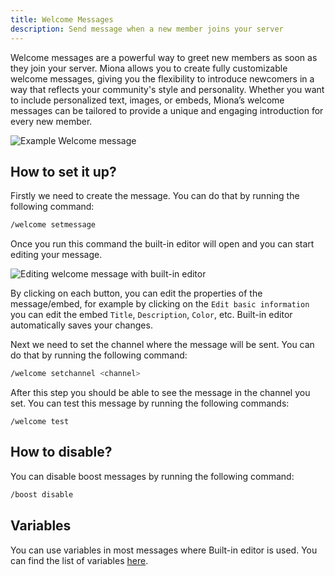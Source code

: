 ```yaml
---
title: Welcome Messages
description: Send message when a new member joins your server
---
```

Welcome messages are a powerful way to greet new members as soon as they join your server. Miona allows you to create fully customizable welcome messages, giving you the flexibility to introduce newcomers in a way that reflects your community's style and personality. Whether you want to include personalized text, images, or embeds, Miona’s welcome messages can be tailored to provide a unique and engaging introduction for every new member.

<Frame caption="Example Welcome message">
    <img src="/images/welcome/example-welcome.png" alt="Example Welcome message"/>
</Frame>

## How to set it up?
Firstly we need to create the message. You can do that by running the following command:
```sh
/welcome setmessage
```
Once you run this command the built-in editor will open and you can start editing your message.

<Frame caption="Editing welcome message with built-in editor">
    <img src="/images/welcome/editing-welcome.png" alt="Editing welcome message with built-in editor"/>
</Frame>

By clicking on each button, you can edit the properties of the message/embed, for example by clicking on the `Edit basic information` you can edit the embed `Title`, `Description`, `Color`, etc.
<Note>
Built-in editor automatically saves your changes.
</Note>

Next we need to set the channel where the message will be sent. You can do that by running the following command:
```sh
/welcome setchannel <channel>
```

After this step you should be able to see the message in the channel you set.
You can test this message by running the following commands:
```
/welcome test
```

## How to disable?
You can disable boost messages by running the following command:
```sh
/boost disable
```

## Variables
You can use variables in most messages where Built-in editor is used.
You can find the list of variables [here](/variables).